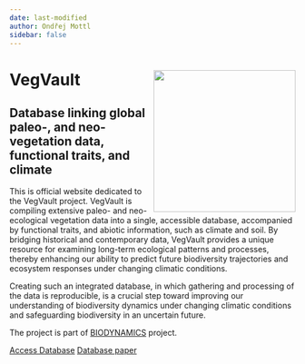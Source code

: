 ```yaml
---
date: last-modified
author: Ondřej Mottl
sidebar: false
---
```


# VegVault<img src="Figures/VegVault_logo.png" align="right" width="250"/>

## Database linking global paleo-, and neo-vegetation data, functional traits, and climate

This is official website dedicated to the VegVault project. VegVault is compiling extensive paleo- and neo-ecological vegetation data into a single, accessible database, accompanied by functional traits, and abiotic information, such as climate and soil. By bridging historical and contemporary data, VegVault provides a unique resource for examining long-term ecological patterns and processes, thereby enhancing our ability to predict future biodiversity trajectories and ecosystem responses under changing climatic conditions.

Creating such an integrated database, in which gathering and processing of the data is reproducible, is a crucial step toward improving our understanding of biodiversity dynamics under changing climatic conditions and safeguarding biodiversity in an uncertain future.

The project is part of [BIODYNAMICS](https://bit.ly/BIODYNAMICS) project.

[Access Database](/website/database_access.qmd){.btn} [Database paper](/website/materials.qmd){.btn}